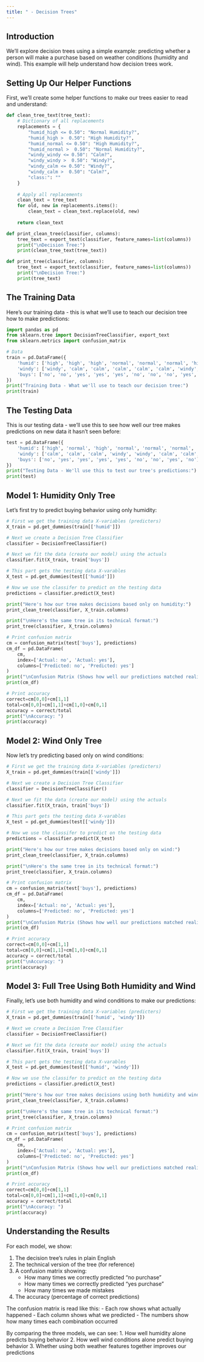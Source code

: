 ```yaml
---
title: " - Decision Trees"
---
```


## Introduction
We'll explore decision trees using a simple example: predicting whether a person will make a purchase based on weather conditions (humidity and wind). This example will help understand how decision trees work.

## Setting Up Our Helper Functions
First, we'll create some helper functions to make our trees easier to read and understand:

```python
def clean_tree_text(tree_text):
    # Dictionary of all replacements
    replacements = {
        "humid_high <= 0.50": "Normal Humidity?",
        "humid_high >  0.50": "High Humidity?",
        "humid_normal <= 0.50": "High Humidity?",
        "humid_normal >  0.50": "Normal Humidity?",
        "windy_windy <= 0.50": "Calm?",
        "windy_windy >  0.50": "Windy?",
        "windy_calm <= 0.50": "Windy?",
        "windy_calm >  0.50": "Calm?",
        "class:": ""
    }
    
    # Apply all replacements
    clean_text = tree_text
    for old, new in replacements.items():
        clean_text = clean_text.replace(old, new)
    
    return clean_text

def print_clean_tree(classifier, columns):
    tree_text = export_text(classifier, feature_names=list(columns))
    print("\nDecision Tree:")
    print(clean_tree_text(tree_text))

def print_tree(classifier, columns):
    tree_text = export_text(classifier, feature_names=list(columns))
    print("\nDecision Tree:")
    print(tree_text)
```

## The Training Data
Here's our training data - this is what we'll use to teach our decision tree how to make predictions:

```python
import pandas as pd
from sklearn.tree import DecisionTreeClassifier, export_text
from sklearn.metrics import confusion_matrix

# Data
train = pd.DataFrame({
    'humid': ['high', 'high', 'high', 'normal', 'normal', 'normal', 'high', 'high', 'normal', 'normal', 'normal', 'high'],
    'windy': ['windy', 'calm', 'calm', 'calm', 'calm', 'calm', 'windy', 'windy', 'windy', 'windy', 'windy', 'calm'],
    'buys': ['no', 'no', 'yes', 'yes', 'yes', 'no', 'no', 'no', 'yes', 'yes', 'yes', 'no']
})
print("Training Data - What we'll use to teach our decision tree:")
print(train)
```

## The Testing Data
This is our testing data - we'll use this to see how well our tree makes predictions on new data it hasn't seen before:

```python
test = pd.DataFrame({
    'humid': ['high', 'normal', 'high', 'normal', 'normal', 'normal', 'high', 'normal', 'normal'],
    'windy': ['calm', 'calm', 'calm', 'windy', 'windy', 'calm', 'calm', 'calm', 'calm'],
    'buys': ['no', 'yes', 'yes', 'yes', 'yes', 'no', 'no', 'yes', 'no']
})
print("Testing Data - We'll use this to test our tree's predictions:")
print(test)
```

## Model 1: Humidity Only Tree
Let's first try to predict buying behavior using only humidity:

```python
# First we get the training data X-variables (predicters)
X_train = pd.get_dummies(train[['humid']])

# Next we create a Decision Tree Classifier 
classifier = DecisionTreeClassifier()

# Next we fit the data (create our model) using the actuals 
classifier.fit(X_train, train['buys'])

# This part gets the testing data X-varables 
X_test = pd.get_dummies(test[['humid']])

# Now we use the classifer to predict on the testing data
predictions = classifier.predict(X_test)

print("Here's how our tree makes decisions based only on humidity:")
print_clean_tree(classifier, X_train.columns)

print("\nHere's the same tree in its technical format:")
print_tree(classifier, X_train.columns)

# Print confusion matrix
cm = confusion_matrix(test['buys'], predictions)
cm_df = pd.DataFrame(
    cm,
    index=['Actual: no', 'Actual: yes'],
    columns=['Predicted: no', 'Predicted: yes']
)
print("\nConfusion Matrix (Shows how well our predictions matched reality):")
print(cm_df)

# Print accuracy
correct=cm[0,0]+cm[1,1]
total=cm[0,0]+cm[1,1]+cm[1,0]+cm[0,1]
accuracy = correct/total
print("\nAccuracy: ")
print(accuracy)
```

## Model 2: Wind Only Tree
Now let's try predicting based only on wind conditions:

```python
# First we get the training data X-variables (predicters)
X_train = pd.get_dummies(train[['windy']])

# Next we create a Decision Tree Classifier 
classifier = DecisionTreeClassifier()

# Next we fit the data (create our model) using the actuals 
classifier.fit(X_train, train['buys'])

# This part gets the testing data X-varables 
X_test = pd.get_dummies(test[['windy']])

# Now we use the classifer to predict on the testing data
predictions = classifier.predict(X_test)

print("Here's how our tree makes decisions based only on wind:")
print_clean_tree(classifier, X_train.columns)

print("\nHere's the same tree in its technical format:")
print_tree(classifier, X_train.columns)

# Print confusion matrix
cm = confusion_matrix(test['buys'], predictions)
cm_df = pd.DataFrame(
    cm,
    index=['Actual: no', 'Actual: yes'],
    columns=['Predicted: no', 'Predicted: yes']
)
print("\nConfusion Matrix (Shows how well our predictions matched reality):")
print(cm_df)

# Print accuracy
correct=cm[0,0]+cm[1,1]
total=cm[0,0]+cm[1,1]+cm[1,0]+cm[0,1]
accuracy = correct/total
print("\nAccuracy: ")
print(accuracy)
```

## Model 3: Full Tree Using Both Humidity and Wind
Finally, let's use both humidity and wind conditions to make our predictions:

```python
# First we get the training data X-variables (predicters)
X_train = pd.get_dummies(train[['humid', 'windy']])

# Next we create a Decision Tree Classifier 
classifier = DecisionTreeClassifier()

# Next we fit the data (create our model) using the actuals 
classifier.fit(X_train, train['buys'])

# This part gets the testing data X-varables 
X_test = pd.get_dummies(test[['humid', 'windy']])

# Now we use the classifer to predict on the testing data
predictions = classifier.predict(X_test)

print("Here's how our tree makes decisions using both humidity and wind:")
print_clean_tree(classifier, X_train.columns)

print("\nHere's the same tree in its technical format:")
print_tree(classifier, X_train.columns)

# Print confusion matrix
cm = confusion_matrix(test['buys'], predictions)
cm_df = pd.DataFrame(
    cm,
    index=['Actual: no', 'Actual: yes'],
    columns=['Predicted: no', 'Predicted: yes']
)
print("\nConfusion Matrix (Shows how well our predictions matched reality):")
print(cm_df)

# Print accuracy
correct=cm[0,0]+cm[1,1]
total=cm[0,0]+cm[1,1]+cm[1,0]+cm[0,1]
accuracy = correct/total
print("\nAccuracy: ")
print(accuracy)
```

## Understanding the Results
For each model, we show:

1. The decision tree's rules in plain English
2. The technical version of the tree (for reference)
3. A confusion matrix showing:
   - How many times we correctly predicted "no purchase"
   - How many times we correctly predicted "yes purchase"
   - How many times we made mistakes
4. The accuracy (percentage of correct predictions)

The confusion matrix is read like this:
- Each row shows what actually happened
- Each column shows what we predicted
- The numbers show how many times each combination occurred

By comparing the three models, we can see:
1. How well humidity alone predicts buying behavior
2. How well wind conditions alone predict buying behavior
3. Whether using both weather features together improves our predictions
